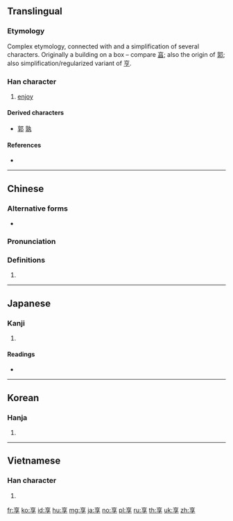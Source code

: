 {{character info/new}}
{{also|亨|亯}}
==Translingual==

===Etymology===
Complex etymology, connected with and a simplification of several characters. Originally a building on a box – compare [[亯]]; also the origin of [[郭]]; also simplification/regularized variant of [[亨]].

===Han character===
{{Han char|rn=8|rad=亠|as=06|sn=8|four=00407|canj=YRND|ids=⿳亠口子}}

# [[enjoy]]

====Derived characters====
* [[郭]] [[孰]]

====References====
* {{Han ref|kx=0088.170|dkj=00298|dj=0187.100|hdz=10284.080|uh=4EAB|ud=20139|bh=A8C9|bd=43209}}

----

==Chinese==
{{zh-forms}}

===Alternative forms===
* {{zh-l|亯}}

===Pronunciation===
{{zh-pron
|m=xiǎng
|c=hoeng2
|h=pfs=hióng
|md=
|mn=qz,twvt,xm:hióng/tw,zz:hiáng
|w=
|mc=y
|oc=y
|cat=
}}

===Definitions===
{{zh-hanzi}}

# {{rfdef|lang=zh}}

----

==Japanese==

===Kanji===
{{ja-kanji|grade=c|rs=亠06}}

# {{defn|lang=ja|sort=亠06}}

====Readings====
* {{ja-readings|goon=[[こう]] (kō)|kanon=[[きょう]] (kyō)|kun=[[すすめる]] (susumeru), [[うける]] (ukeru)}}

----

==Korean==

===Hanja===
{{ko-hanja|hangeul=향|rv=hyang|mr=hyang}}

# {{defn|lang=ko|sort=亠06}}

----

==Vietnamese==

===Han character===
{{vi-hantu|hưởng|rs=亠06}}

# {{defn|lang=vi|sort=亠06}}

[[fr:享]]
[[ko:享]]
[[id:享]]
[[hu:享]]
[[mg:享]]
[[ja:享]]
[[no:享]]
[[pl:享]]
[[ru:享]]
[[th:享]]
[[uk:享]]
[[zh:享]]